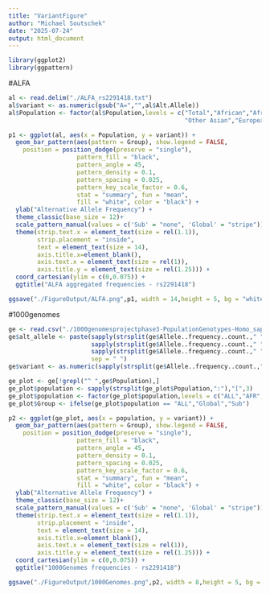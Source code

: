 ---
title: "VariantFigure"
author: "Michael Soutschek"
date: "2025-07-24"
output: html_document
---

```{r}
library(ggplot2)
library(ggpattern)
```

#ALFA
```{r}
al <- read.delim("./ALFA_rs2291418.txt")
al$variant <- as.numeric(gsub("A=","",al$Alt.Allele))
al$Population <- factor(al$Population,levels = c("Total","African","African Others","African American","Asian","East Asian","South Asian",
                                                 "Other Asian","European","Latin American 1","Latin American 2","Other"))
```

```{r}
p1 <- ggplot(al, aes(x = Population, y = variant)) +
  geom_bar_pattern(aes(pattern = Group), show.legend = FALSE,
    position = position_dodge(preserve = "single"),
                   pattern_fill = "black",
                   pattern_angle = 45,
                   pattern_density = 0.1,
                   pattern_spacing = 0.025,
                   pattern_key_scale_factor = 0.6,
                   stat = "summary", fun = "mean",
                   fill = "white", color = "black") + 
  ylab("Alternative Allele Frequency") +
  theme_classic(base_size = 12)+
  scale_pattern_manual(values = c('Sub' = "none", 'Global' = "stripe")) +
  theme(strip.text.x = element_text(size = rel(1.1)),
        strip.placement = "inside",
        text = element_text(size = 14), 
        axis.title.x=element_blank(),
        axis.text.x = element_text(size = rel(1)),
        axis.title.y = element_text(size = rel(1.25))) +
  coord_cartesian(ylim = c(0,0.075)) +
  ggtitle("ALFA aggregated frequencies - rs2291418")

ggsave("./FigureOutput/ALFA.png",p1, width = 14,height = 5, bg = "white")
```

#1000genomes
```{r}
ge <- read.csv("./1000genomesprojectphase3-PopulationGenotypes-Homo_sapiens_Variation_Population_rs2291418.csv")
ge$alt_allele <- paste(sapply(strsplit(ge$Allele..frequency..count.," "),"[",4),
                       sapply(strsplit(ge$Allele..frequency..count.," "),"[",5),
                       sapply(strsplit(ge$Allele..frequency..count.," "),"[",6),
                       sep = " ")
ge$variant <- as.numeric(sapply(strsplit(ge$Allele..frequency..count.," "),"[",5))
```


```{r}
ge_plot <- ge[!grepl("^ ",ge$Population),]
ge_plot$population <- sapply(strsplit(ge_plot$Population,":"),"[",3)
ge_plot$population <- factor(ge_plot$population,levels = c("ALL","AFR","AMR","EAS","SAS","EUR"))
ge_plot$Group <- ifelse(ge_plot$population == "ALL","Global","Sub")
```



```{r}
p2 <- ggplot(ge_plot, aes(x = population, y = variant)) +
  geom_bar_pattern(aes(pattern = Group), show.legend = FALSE,
    position = position_dodge(preserve = "single"),
                   pattern_fill = "black",
                   pattern_angle = 45,
                   pattern_density = 0.1,
                   pattern_spacing = 0.025,
                   pattern_key_scale_factor = 0.6,
                   stat = "summary", fun = "mean",
                   fill = "white", color = "black") + 
  ylab("Alternative Allele Frequency") +
  theme_classic(base_size = 12)+
  scale_pattern_manual(values = c('Sub' = "none", 'Global' = "stripe")) +
  theme(strip.text.x = element_text(size = rel(1.1)),
        strip.placement = "inside",
        text = element_text(size = 14), 
        axis.title.x=element_blank(),
        axis.text.x = element_text(size = rel(1)),
        axis.title.y = element_text(size = rel(1.25))) +
  coord_cartesian(ylim = c(0,0.075)) +
  ggtitle("1000Genomes frequencies - rs2291418")

ggsave("./FigureOutput/1000Genomes.png",p2, width = 8,height = 5, bg = "white")
```













